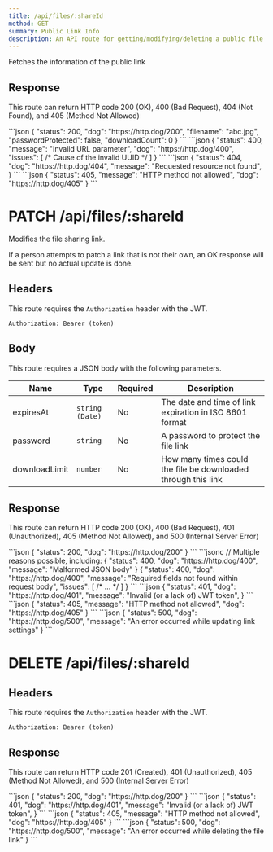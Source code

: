 ```yaml
---
title: /api/files/:shareId
method: GET
summary: Public Link Info
description: An API route for getting/modifying/deleting a public file sharing link.
---
```



Fetches the information of the public link

## Response

This route can return HTTP code 200 (OK), 400 (Bad Request),
404 (Not Found), and 405 (Method Not Allowed)

<Tabs>
	<Tab name="200">
```json
{
    "status": 200,
    "dog": "https://http.dog/200",
    "filename": "abc.jpg",
    "passwordProtected": false,
    "downloadCount": 0
}
```
    </Tab>
    <Tab name="400">
```json
{
    "status": 400,
    "message": "Invalid URL parameter",
    "dog": "https://http.dog/400",
    "issues": [ /* Cause of the invalid UUID */ ]
}
```
    </Tab>
    <Tab name="404">
```json
{
    "status": 404,
    "dog": "https://http.dog/404",
    "message": "Requested resource not found",
}
```
    </Tab>
    <Tab name="405">
```json
{
    "status": 405,
    "message": "HTTP method not allowed",
    "dog": "https://http.dog/405"
}
```
    </Tab>
</Tabs>

<h1>
	<Badge variant="patch">PATCH</Badge> /api/files/:shareId
</h1>

Modifies the file sharing link.

If a person attempts to patch a link that is not their own, an OK response
will be sent but no actual update is done.

## Headers

This route requires the `Authorization` header with the JWT.

```
Authorization: Bearer (token)
```

## Body

This route requires a JSON body with the following parameters.

| Name          | Type            | Required | Description                                                   |
| ------------- | --------------- | -------- | ------------------------------------------------------------- |
| expiresAt     | `string (Date)` | No       | The date and time of link expiration in ISO 8601 format       |
| password      | `string`        | No       | A password to protect the file link                           |
| downloadLimit | `number`        | No       | How many times could the file be downloaded through this link |

## Response

This route can return HTTP code 200 (OK), 400 (Bad Request),
401 (Unauthorized), 405 (Method Not Allowed), and 500 (Internal Server Error)

<Tabs>
	<Tab name="200">
```json
{
    "status": 200,
    "dog": "https://http.dog/200"
}
```
    </Tab>
    <Tab name="400">
```jsonc
// Multiple reasons possible, including:
{
    "status": 400,
    "dog": "https://http.dog/400",
    "message": "Malformed JSON body"
}
{
    "status": 400,
    "dog": "https://http.dog/400",
    "message": "Required fields not found within request body",
    "issues": [ /* ... */ ]
}
```
    </Tab>
    <Tab name="401">
```json
{
    "status": 401,
    "dog": "https://http.dog/401",
    "message": "Invalid (or a lack of) JWT token",
}
```
    </Tab>
    <Tab name="405">
```json
{
    "status": 405,
    "message": "HTTP method not allowed",
    "dog": "https://http.dog/405"
}
```
    </Tab>
    <Tab name="500">
```json
{
    "status": 500,
    "dog": "https://http.dog/500",
    "message": "An error occurred while updating link settings"
}
```
    </Tab>
</Tabs>

<h1>
	<Badge variant="delete">DELETE</Badge> /api/files/:shareId
</h1>

## Headers

This route requires the `Authorization` header with the JWT.

```
Authorization: Bearer (token)
```

## Response

This route can return HTTP code 201 (Created), 401 (Unauthorized),
405 (Method Not Allowed), and 500 (Internal Server Error)

<Tabs>
	<Tab name="200">
```json
{
    "status": 200,
    "dog": "https://http.dog/200"
}
```
    </Tab>
    <Tab name="401">
```json
{
    "status": 401,
    "dog": "https://http.dog/401",
    "message": "Invalid (or a lack of) JWT token",
}
```
    </Tab>
    <Tab name="405">
```json
{
    "status": 405,
    "message": "HTTP method not allowed",
    "dog": "https://http.dog/405"
}
```
    </Tab>
    <Tab name="500">
```json
{
    "status": 500,
    "dog": "https://http.dog/500",
    "message": "An error occurred while deleting the file link"
}
```
    </Tab>
</Tabs>

